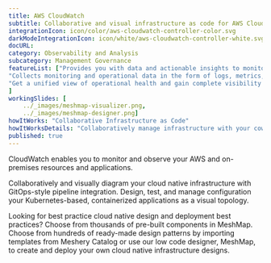 ```yaml
---
title: AWS CloudWatch  
subtitle: Collaborative and visual infrastructure as code for AWS CloudWatch
integrationIcon: icon/color/aws-cloudwatch-controller-color.svg
darkModeIntegrationIcon: icon/white/aws-cloudwatch-controller-white.svg
docURL: 
category: Observability and Analysis
subcategory: Management Governance
featureList: ["Provides you with data and actionable insights to monitor your applications, respond to system-wide performance changes, and optimize resource utilization.",
"Collects monitoring and operational data in the form of logs, metrics, and traces.",
"Get a unified view of operational health and gain complete visibility of your AWS resources, applications, and services running on AWS and on-premises."
]
workingSlides: [
    ../_images/meshmap-visualizer.png,
    ../_images/meshmap-designer.png]
howItWorks: "Collaborative Infrastructure as Code"
howItWorksDetails: "Collaboratively manage infrastructure with your coworkers synchronously sharing the same designs."
published: true
---
```

<p>
    CloudWatch enables you to monitor and observe your AWS and on-premises resources and applications.
</p>
<p>
    Collaboratively and visually diagram your cloud native infrastructure with GitOps-style pipeline integration. Design, test, and manage configuration your Kubernetes-based, containerized applications as a visual topology.
</p>
<p>
    Looking for best practice cloud native design and deployment best practices? Choose from thousands of pre-built components in MeshMap. Choose from hundreds of ready-made design patterns by importing templates from Meshery Catalog or use our low code designer, MeshMap, to create and deploy your own cloud native infrastructure designs.
</p>